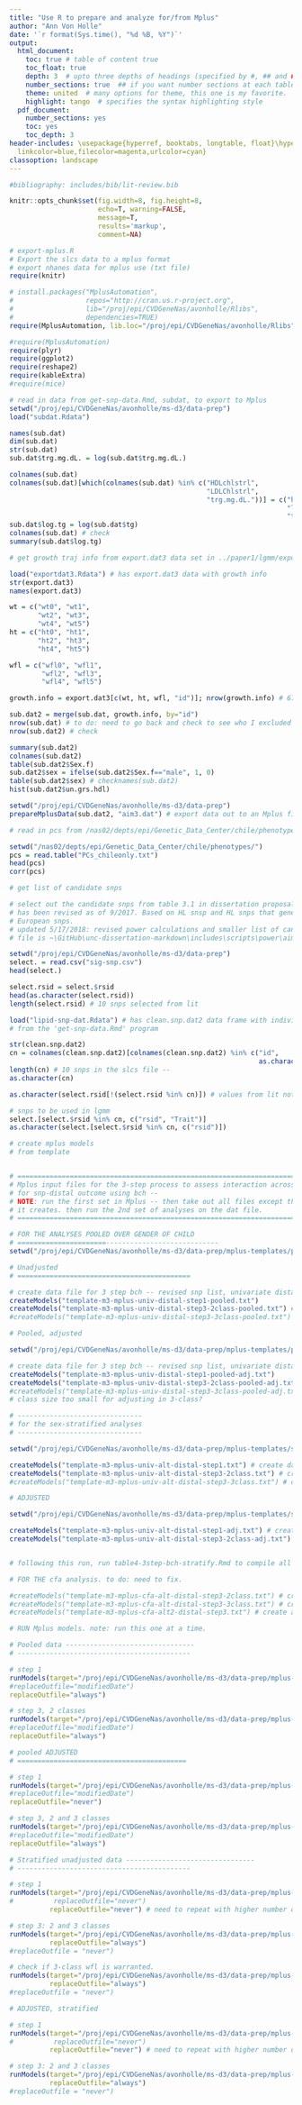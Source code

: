 ```yaml
---
title: "Use R to prepare and analyze for/from Mplus"
author: "Ann Von Holle"
date: '`r format(Sys.time(), "%d %B, %Y")`'
output:
  html_document:
    toc: true # table of content true
    toc_float: true
    depth: 3  # upto three depths of headings (specified by #, ## and ###)
    number_sections: true  ## if you want number sections at each table header
    theme: united  # many options for theme, this one is my favorite.
    highlight: tango  # specifies the syntax highlighting style
  pdf_document:
    number_sections: yes
    toc: yes
    toc_depth: 3
header-includes: \usepackage{hyperref, booktabs, longtable, float}\hypersetup{colorlinks=true,
  linkcolor=blue,filecolor=magenta,urlcolor=cyan}
classoption: landscape
---
```


```r
#bibliography: includes/bib/lit-review.bib

knitr::opts_chunk$set(fig.width=8, fig.height=8,
                      echo=T, warning=FALSE,
                      message=T, 
                      results='markup',
                      comment=NA)
```


```r

# export-mplus.R
# Export the slcs data to a mplus format
# export nhanes data for mplus use (txt file)
require(knitr)

# install.packages("MplusAutomation", 
#                  repos="http://cran.us.r-project.org",
#                  lib="/proj/epi/CVDGeneNas/avonholle/Rlibs", 
#                  dependencies=TRUE)
require(MplusAutomation, lib.loc="/proj/epi/CVDGeneNas/avonholle/Rlibs")

#require(MplusAutomation)
require(plyr)
require(ggplot2)
require(reshape2)
require(kableExtra)
#require(mice)

```

```r

# read in data from get-snp-data.Rmd, subdat, to export to Mplus
setwd("/proj/epi/CVDGeneNas/avonholle/ms-d3/data-prep")
load("subdat.Rdata")

names(sub.dat)
dim(sub.dat)
str(sub.dat)
sub.dat$trg.mg.dL. = log(sub.dat$trg.mg.dL.)

colnames(sub.dat)
colnames(sub.dat)[which(colnames(sub.dat) %in% c("HDLchlstrl",
                                                 "LDLChlstrl",
                                                 "trg.mg.dL."))] = c("hdl",
                                                                     "ldl",
                                                                     "tg")
sub.dat$log.tg = log(sub.dat$tg)
colnames(sub.dat) # check
summary(sub.dat$log.tg)

# get growth traj info from export.dat3 data set in ../paper1/lgmm/export-mplus.Rmd

load("exportdat3.Rdata") # has export.dat3 data with growth info
str(export.dat3)
names(export.dat3)

wt = c("wt0", "wt1",
       "wt2", "wt3",
       "wt4", "wt5")
ht = c("ht0", "ht1",
       "ht2", "ht3",
       "ht4", "ht5")

wfl = c("wfl0", "wfl1",
        "wfl2", "wfl3",
        "wfl4", "wfl5")

growth.info = export.dat3[c(wt, ht, wfl, "id")]; nrow(growth.info) # 674

sub.dat2 = merge(sub.dat, growth.info, by="id")
nrow(sub.dat) # to do: need to go back and check to see who I excluded to get 523 (from 667)
nrow(sub.dat2) # check

summary(sub.dat2)
colnames(sub.dat2)
table(sub.dat2$Sex.f)
sub.dat2$sex = ifelse(sub.dat2$Sex.f=="male", 1, 0)
table(sub.dat2$sex) # checknames(sub.dat2)
hist(sub.dat2$un.grs.hdl)

setwd("/proj/epi/CVDGeneNas/avonholle/ms-d3/data-prep")
prepareMplusData(sub.dat2, "aim3.dat") # export data out to an Mplus file
```

```r
# read in pcs from /nas02/depts/epi/Genetic_Data_Center/chile/phenotypes/

setwd("/nas02/depts/epi/Genetic_Data_Center/chile/phenotypes/")
pcs = read.table("PCs_chileonly.txt")
head(pcs)
corr(pcs)

```


```r
# get list of candidate snps

# select out the candidate snps from table 3.1 in dissertation proposal,
# has been revised as of 9/2017. Based on HL snsp and HL snps that generalize to 
# European snps.
# updated 5/17/2018: revised power calculations and smaller list of candidate snps
# file is ~\GitHub\unc-dissertation-markdown\includes\scripts\power\aim3\power-calcs-ind-assoc.Rmd

setwd("/proj/epi/CVDGeneNas/avonholle/ms-d3/data-prep")
select. = read.csv("sig-snp.csv")
head(select.)

select.rsid = select.$rsid
head(as.character(select.rsid))
length(select.rsid) # 10 snps selected from lit

load("lipid-snp-dat.Rdata") # has clean.snp.dat2 data frame with individual snp data
# from the 'get-snp-data.Rmd' program

str(clean.snp.dat2)
cn = colnames(clean.snp.dat2)[colnames(clean.snp.dat2) %in% c("id",
                                                              as.character(select.rsid))]
length(cn) # 10 snps in the slcs file -- 
as.character(cn)

as.character(select.rsid[!(select.rsid %in% cn)]) # values from lit not in the slcs data. check theese.

# snps to be used in lgmm
select.[select.$rsid %in% cn, c("rsid", "Trait")]
as.character(select.[select.$rsid %in% cn, c("rsid")])

```


```r

# create mplus models
# from template


# ================================================================================
# Mplus input files for the 3-step process to assess interaction across classes
# for snp-distal outcome using bch --
# NOTE: run the first set in Mplus -- then take out all files except the .dat files
# it creates. then run the 2nd set of analyses on the dat file.
# ================================================================================

# FOR THE ANALYSES POOLED OVER GENDER OF CHILD
# ======================----------------------------
setwd("/proj/epi/CVDGeneNas/avonholle/ms-d3/data-prep/mplus-templates/pooled")

# Unadjusted
# ===========================================

# create data file for 3 step bch -- revised snp list, univariate distal outcome
createModels("template-m3-mplus-univ-distal-step1-pooled.txt")
createModels("template-m3-mplus-univ-distal-step3-2class-pooled.txt") # create analysis files, step 3, snps
#createModels("template-m3-mplus-univ-distal-step3-3class-pooled.txt") # create analysis files, step 3, snps
```

```r

# Pooled, adjusted

setwd("/proj/epi/CVDGeneNas/avonholle/ms-d3/data-prep/mplus-templates/pooled-adj")

# create data file for 3 step bch -- revised snp list, univariate distal outcome
createModels("template-m3-mplus-univ-distal-step1-pooled-adj.txt")
createModels("template-m3-mplus-univ-distal-step3-2class-pooled-adj.txt") # create analysis files, step 3, snps
#createModels("template-m3-mplus-univ-distal-step3-3class-pooled-adj.txt") # create analysis files, step 3, snps
# class size too small for adjusting in 3-class?
```

```r
# -------------------------------
# for the sex-stratified analyses
# -------------------------------

setwd("/proj/epi/CVDGeneNas/avonholle/ms-d3/data-prep/mplus-templates/strat")

createModels("template-m3-mplus-univ-alt-distal-step1.txt") # create data files, step 1
createModels("template-m3-mplus-univ-alt-distal-step3-2class.txt") # create analysis files, step 3, snps
#createModels("template-m3-mplus-univ-alt-distal-step3-3class.txt") # create analysis files, step 3, snps
```

```r
# ADJUSTED

setwd("/proj/epi/CVDGeneNas/avonholle/ms-d3/data-prep/mplus-templates/strat-adj")

createModels("template-m3-mplus-univ-alt-distal-step1-adj.txt") # create data files, step 1
createModels("template-m3-mplus-univ-alt-distal-step3-2class-adj.txt")


# following this run, run table4-3step-bch-stratify.Rmd to compile all results

# FOR THE cfa analysis. to do: need to fix.

#createModels("template-m3-mplus-cfa-alt-distal-step3-2class.txt") # create analysis files for cfa distal, snps  -- 2CLASS
#createModels("template-m3-mplus-cfa-alt-distal-step3-3class.txt") # create analysis files for cfa distal, snps  -- 3CLASS, males only, weight and height based on fit dx
#createModels("template-m3-mplus-cfa-alt2-distal-step3.txt") # create analysis files for cfa distal,  genetic risk scores

```



```r

# RUN Mplus models. note: run this one at a time.

# Pooled data --------------------------------
# -------------------------------------------

# step 1
runModels(target="/proj/epi/CVDGeneNas/avonholle/ms-d3/data-prep/mplus-templates/pooled", # replaceOutfile="always")
#replaceOutfile="modifiedDate")
replaceOutfile="always")

# step 3, 2 classes
runModels(target="/proj/epi/CVDGeneNas/avonholle/ms-d3/data-prep/mplus-templates/pooled/step3", #replaceOutfile="always",
#replaceOutfile="modifiedDate")
replaceOutfile="always")
```

```r

# pooled ADJUSTED
# ==========================================

# step 1
runModels(target="/proj/epi/CVDGeneNas/avonholle/ms-d3/data-prep/mplus-templates/pooled-adj", # replaceOutfile="always")
#replaceOutfile="modifiedDate")
replaceOutfile="never")

# step 3, 2 and 3 classes
runModels(target="/proj/epi/CVDGeneNas/avonholle/ms-d3/data-prep/mplus-templates/pooled-adj/step3", #replaceOutfile="always",
#replaceOutfile="modifiedDate")
replaceOutfile="always")
```


```r

# Stratified unadjusted data --------------------------------
# -------------------------------------------

# step 1
runModels(target="/proj/epi/CVDGeneNas/avonholle/ms-d3/data-prep/mplus-templates/strat", # replaceOutfile="always")
#          replaceOutfile="never")
          replaceOutfile="never") # need to repeat with higher number of starts

# step 3: 2 and 3 classes
runModels(target="/proj/epi/CVDGeneNas/avonholle/ms-d3/data-prep/mplus-templates/strat/step3", #replaceOutfile="always",
          replaceOutfile="always") 
#replaceOutfile = "never")

# check if 3-class wfl is warranted.
runModels(target="/proj/epi/CVDGeneNas/avonholle/ms-d3/data-prep/mplus-templates/strat/class-check", #replaceOutfile="always",
          replaceOutfile="always") 
#replaceOutfile = "never")
```

```r

# ADJUSTED, stratified

# step 1
runModels(target="/proj/epi/CVDGeneNas/avonholle/ms-d3/data-prep/mplus-templates/strat-adj", # replaceOutfile="always")
#          replaceOutfile="never")
          replaceOutfile="never") # need to repeat with higher number of starts

# step 3: 2 and 3 classes
runModels(target="/proj/epi/CVDGeneNas/avonholle/ms-d3/data-prep/mplus-templates/strat-adj/step3", #replaceOutfile="always",
          replaceOutfile="always") 
#replaceOutfile = "never")
```


